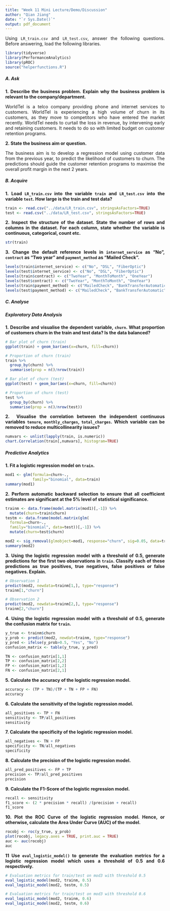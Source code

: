 ---
title: "Week 11 Mini Lecture/Demo/Discussion"
author: "Qian Jiang"
date: "`r Sys.Date()`"
output: pdf_document
---

```{=html}
<style>body {text-align: justify}</style>
```


Using `LR_train.csv` and `LR_test.csv`, answer the following questions. Before answering, load the following libraries.

```{r}
library(tidyverse)
library(PerformanceAnalytics)
library(pROC)
source("helperfunctions.R")
```

##### **A. Ask**

**1. Describe the business problem. Explain why the business problem is relevant to the company/department.**

WorldTel is a telco company providing phone and internet services to customers. WorldTel is experiencing a high volume of churn in its customers, as they move to competitors who have entered the market recently. WorldTel needs to curtail the loss in revenue, by intervening early and retaining customers. It needs to do so with limited budget on customer retention programs. 

**2. State the business aim or question.**

The business aim is to develop a regression model using customer data from the previous year, to predict the likelihood of customers to churn. The predictions should guide the customer retention programs to maximise the overall profit margin in the next 2 years. 

##### **B. Acquire**

**1. Load `LR_train.csv` into the variable `train` and `LR_test.csv` into the variable `test`. How large is the train and test data? **

```{r}
train <- read.csv("../data/LR_train.csv", stringsAsFactors=TRUE)
test <- read.csv("../data/LR_test.csv", stringsAsFactors=TRUE)
```

**2. Inspect the structure of the dataset. State the number of rows and columns in the dataset. For each column, state whether the variable is continuous, categorical, count etc.**

```{r}
str(train)
```

**3. Change the default reference levels in `internet_service` as "No", `contract` as "Two year" and `payment_method` as "Mailed Check".**

```{r}
levels(train$internet_service) <- c("No", "DSL", "FiberOptic")
levels(test$internet_service) <- c("No", "DSL", "FiberOptic")
levels(train$contract) <- c("TwoYear", "MonthToMonth", "OneYear")
levels(test$contract) <- c("TwoYear", "MonthToMonth", "OneYear")
levels(train$payment_method) <- c("MailedCheck", "BankTransferAutomatic", "CreditCardAutomatic", "ElectronicCheck")
levels(test$payment_method) <- c("MailedCheck", "BankTransferAutomatic", "CreditCardAutomatic", "ElectronicCheck")
```

##### **C. Analyse**

##### **Exploratory Data Analysis**

**1. Describe and visualise the dependent variable, `churn`. What proportion of customers churn in the train and test data? Is the data balanced?**

```{r}
# Bar plot of churn (train)
ggplot(train) + geom_bar(aes(x=churn, fill=churn))

# Proportion of churn (train)
train %>% 
  group_by(churn) %>% 
  summarise(prop = n()/nrow(train))

# Bar plot of churn (test)
ggplot(test) + geom_bar(aes(x=churn, fill=churn))

# Proportion of churn (test)
test %>% 
  group_by(churn) %>% 
  summarise(prop = n()/nrow(test))
```

**2.  Visualise the correlation between the independent continuous variables `tenure`, `monthly_charges`, `total_charges`. Which variable can be removed to reduce multicollinearity issues? **

```{r}
numvars <- unlist(lapply(train, is.numeric))  
chart.Correlation(train[,numvars], histogram=TRUE)
```

##### **Predictive Analytics**

**1. Fit a logistic regression model on `train`.**

```{r}
mod1 <- glm(formula=churn~.,
            family="binomial", data=train)
summary(mod1)
```

**2. Perform automatic backward selection to ensure that all coefficient estimates are significant at the 5% level of statistical significance.**

```{r}
trainm <- data.frame(model.matrix(mod1)[,-1]) %>%
  mutate(churn=train$churn)
testm <- data.frame(model.matrix(glm(
  formula=churn~.,
  family="binomial", data=test))[,-1]) %>%
  mutate(churn=test$churn)
```

```{r}
mod2 <- sig_removal(glmobject=mod1, response="churn", sig=0.05, data=trainm)
summary(mod2)
```

**3. Using the logistic regression model with a threshold of 0.5, generate predictions for the first two observations in `train`. Classify each of these predictions as true positives, true negatives, false positives or false negatives. Explain.**

```{r}
# Observation 1
predict(mod2, newdata=trainm[1,], type="response")
trainm[1,"churn"]

# Observation 2
predict(mod2, newdata=trainm[2,], type="response")
trainm[2,"churn"]
```

**4. Using the logistic regression model with a threshold of 0.5, generate the confusion matrix for `train`.**

```{r}
y_true <- trainm$churn
y_prob <- predict(mod2, newdat=trainm, type="response")
y_pred <- ifelse(y_prob>0.5, "Yes", "No")
confusion_matrix <- table(y_true, y_pred)

TN <- confusion_matrix[1,1]
TP <- confusion_matrix[2,2]
FP <- confusion_matrix[1,2]
FN <- confusion_matrix[2,1]
```

**5. Calculate the accuracy of the logistic regression model.**

```{r}
accuracy <- (TP + TN)/(TP + TN + FP + FN)
accuracy
```

**6. Calculate the sensitivity of the logistic regression model.**

```{r}
all_positives <- TP + FN
sensitivity <- TP/all_positives
sensitivity
```

**7. Calculate the specificity of the logistic regression model.**

```{r}
all_negatives <- TN + FP 
specificity <- TN/all_negatives
specificity
```

**8. Calculate the precision of the logistic regression model.**

```{r}
all_pred_positives <- FP + TP 
precision <- TP/all_pred_positives
precision
```

**9. Calculate the F1-Score of the logistic regression model.**

```{r}
recall <- sensitivity 
f1_score <- (2 * precision * recall) /(precision + recall)
f1_score
```

**10. Plot the ROC Curve of the logistic regression model. Hence, or otherwise, calculate the Area Under Curve (AUC) of the model.**

```{r}
rocobj <- roc(y_true, y_prob)
plot(rocobj, legacy.axes = TRUE, print.auc = TRUE)
auc <- auc(rocobj)
auc
```

**11 Use `eval_logistic_model()` to generate the evaluation metrics for a logistic regression model which uses a threshold of 0.5 and 0.6 respectively.**

```{r}
# Evaluation metrics for train/test on mod3 with threshold 0.5
eval_logistic_model(mod2, trainm, 0.5)
eval_logistic_model(mod2, testm, 0.5)
```

```{r}
# Evaluation metrics for train/test on mod3 with threshold 0.6
eval_logistic_model(mod2, trainm, 0.6)
eval_logistic_model(mod2, testm, 0.6)
```
